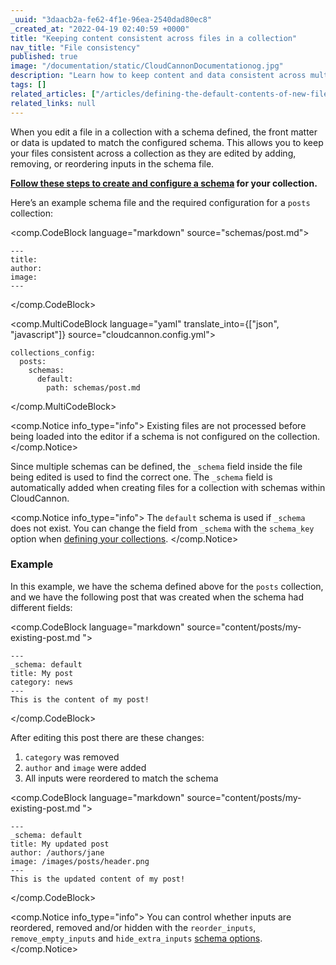 ```yaml
---
_uuid: "3daacb2a-fe62-4f1e-96ea-2540dad80ec8"
_created_at: "2022-04-19 02:40:59 +0000"
title: "Keeping content consistent across files in a collection"
nav_title: "File consistency"
published: true
image: "/documentation/static/CloudCannonDocumentationog.jpg"
description: "Learn how to keep content and data consistent across multiple files in a collection."
tags: []
related_articles: ["/articles/defining-the-default-contents-of-new-files"]
related_links: null
---
```


When you edit a file in a collection with a schema defined, the front matter or data is updated to match the configured schema. This allows you to keep your files consistent across a collection as they are edited by adding, removing, or reordering inputs in the schema file.

**[Follow these steps to create and configure a schema](/documentation/articles/creating-collection-schemas/) for your collection.**

Here’s an example schema file and the required configuration for a `posts` collection:

<comp.CodeBlock language="markdown" source="schemas/post.md">
```
---
title:
author:
image:
---
```
</comp.CodeBlock>

<comp.MultiCodeBlock language="yaml" translate_into={["json", "javascript"]} source="cloudcannon.config.yml">
```
collections_config:
  posts:
    schemas:
      default:
        path: schemas/post.md
```
</comp.MultiCodeBlock>

<comp.Notice info_type="info">
  Existing files are not processed before being loaded into the editor if a schema is not configured on the collection.
</comp.Notice>

Since multiple schemas can be defined, the `_schema` field inside the file being edited is used to find the correct one. The `_schema` field is automatically added when creating files for a collection with schemas within CloudCannon.

<comp.Notice info_type="info">
  The `default` schema is used if `_schema` does not exist. You can change the field from `_schema` with the `schema_key` option when [defining your collections](/documentation/articles/defining-your-collections/).
</comp.Notice>

### Example
In this example, we have the schema defined above for the `posts` collection, and we have the following post that was created when the schema had different fields:

<comp.CodeBlock language="markdown" source="content/posts/my-existing-post.md ">
```
---
_schema: default
title: My post
category: news
---
This is the content of my post!
```
</comp.CodeBlock>

After editing this post there are these changes:

1. `category` was removed
2. `author` and `image` were added
3. All inputs were reordered to match the schema

<comp.CodeBlock language="markdown" source="content/posts/my-existing-post.md ">
```
---
_schema: default
title: My updated post
author: /authors/jane
image: /images/posts/header.png
---
This is the updated content of my post!
```
</comp.CodeBlock>

<comp.Notice info_type="info">
  You can control whether inputs are reordered, removed and/or hidden with the `reorder_inputs`, `remove_empty_inputs` and `hide_extra_inputs` [schema options](/documentation/articles/creating-collection-schemas/#options).
</comp.Notice>
